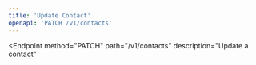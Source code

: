 ```yaml
---
title: 'Update Contact'
openapi: 'PATCH /v1/contacts'
---
```


<Endpoint
  method="PATCH"
  path="/v1/contacts"
  description="Update a contact"
>
  <RequestBody
    description="Update a contact"
    required
    contentType="application/json"
    schemaRef="#/components/schemas/UpdateContact"
  />
  <ResponseFields>
    <ResponseField
      status="200"
      description="Contact updated"
      contentType="application/json"
      schemaRef="#/components/schemas/ContactResponse"
    />
    <ResponseField
      status="400"
      description="Unexpected error"
      contentType="application/json"
      schemaRef="#/components/schemas/Error"
    />
  </ResponseFields>
</Endpoint>